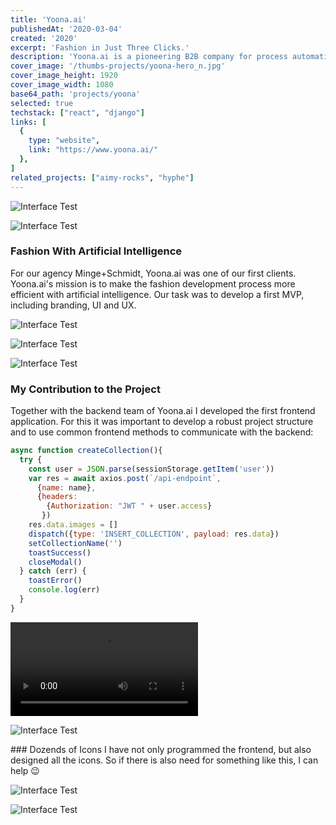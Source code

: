 ```yaml
---
title: 'Yoona.ai'
publishedAt: '2020-03-04'
created: '2020'
excerpt: 'Fashion in Just Three Clicks.'
description: 'Yoona.ai is a pioneering B2B company for process automation in fashion design through artificial intelligence. We accompanied their team from shaping the concept for their product until the launch of their MVP. Therefore we took the lead in designing the overall user experience and developing the front end.'
cover_image: '/thumbs-projects/yoona-hero_n.jpg'
cover_image_height: 1920
cover_image_width: 1080
base64_path: 'projects/yoona'
selected: true
techstack: ["react", "django"]
links: [
  {
    type: "website",
    link: "https://www.yoona.ai/"
  },
]
related_projects: ["aimy-rocks", "hyphe"]
---
```


![Interface Test](/projects/yoona/04-Branding.png "/1920/1280")

![Interface Test](/projects/yoona/07-Website.png "/1920/1280")

<section className="project-section">

### Fashion With Artificial Intelligence
For our agency Minge+Schmidt, Yoona.ai was one of our first clients. Yoona.ai's mission is to make the fashion development process more efficient with artificial intelligence. Our task was to develop a first MVP, including branding, UI and UX.

</section>

![Interface Test](/projects/yoona/08-Product.jpg "/1920/1280")

![Interface Test](/projects/yoona/09-Product.jpg "/1920/1280")

![Interface Test](/projects/yoona/10-Product.jpg "/1920/1280")

<section className="project-section">

### My Contribution to the Project
Together with the backend team of Yoona.ai I developed the first frontend application. For this it was important to develop a robust project structure and to use common frontend methods to communicate with the backend:

```js
async function createCollection(){
  try {
    const user = JSON.parse(sessionStorage.getItem('user'))
    var res = await axios.post(`/api-endpoint`,
      {name: name},
      {headers:
        {Authorization: "JWT " + user.access}
       })
    res.data.images = []
    dispatch({type: 'INSERT_COLLECTION', payload: res.data})
    setCollectionName('')
    toastSuccess()
    closeModal()
  } catch (err) {
    toastError()
    console.log(err)
  }
}
```

</section>

![Interface Test](/projects/yoona/05-Icon-Animation.mp4 "/1920/1280")

![Interface Test](/projects/yoona/06-Icons.png "/1920/1280")

<section className="project-section">
  ### Dozends of Icons
  I have not only programmed the frontend, but also designed all the icons. So if there is also need for something like this, I can help 😉
</section>


![Interface Test](/projects/yoona/11-Product.jpg "/1920/1280")

![Interface Test](/projects/yoona/12-Product.jpg "/1920/1280")
